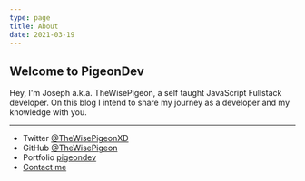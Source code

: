 ```yaml
---
type: page
title: About
date: 2021-03-19
---
```


## Welcome to PigeonDev

Hey, I'm Joseph a.k.a. TheWisePigeon, a self taught JavaScript Fullstack developer. On this blog I intend to share my journey as a developer and my knowledge with you.

---


- Twitter [@TheWisePigeonXD](https://twitter.com/TheWisePigeonXD)
- GitHub [@TheWisePigeon](https://github.com/TheWisePigeon)
- Portfolio [pigeondev](https://pigeondev.vercel.app)
- [Contact me](mailto:josephdogbevi2002@gmail.com)

<Sub/>